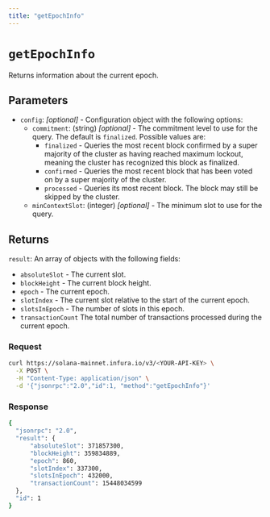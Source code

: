 ```yaml
---
title: "getEpochInfo"
---
```



# `getEpochInfo`

Returns information about the current epoch.

## Parameters

- `config`: _[optional]_  - Configuration object with the following options:
    - `commitment`: (string) _[optional]_  - The commitment level to use for the query. The default is `finalized`. Possible values are:
        - `finalized` - Queries the most recent block confirmed by a super majority of the cluster as having
            reached maximum lockout, meaning the cluster has recognized this block as finalized.
        - `confirmed` - Queries the most recent block that has been voted on by a super majority of the cluster.
        - `processed` - Queries its most recent block. The block may still be skipped by the cluster.
    - `minContextSlot`: (integer) _[optional]_ - The minimum slot to use for the query.

## Returns

`result`: An array of objects with the following fields:

- `absoluteSlot` - The current slot.
- `blockHeight` - The current block height.
- `epoch` - The current epoch.
- `slotIndex` - The current slot relative to the start of the current epoch.
- `slotsInEpoch` - The number of slots in this epoch.
- `transactionCount` The total number of transactions processed during the current epoch.

### Request

<Tabs>
  <TabItem value="curl">

  ```bash
  curl https://solana-mainnet.infura.io/v3/<YOUR-API-KEY> \
    -X POST \
    -H "Content-Type: application/json" \
    -d '{"jsonrpc":"2.0","id":1, "method":"getEpochInfo"}'
   ```

  </TabItem>
</Tabs>

### Response

<Tabs>
  <TabItem value="JSON">

  ```bash
  {
    "jsonrpc": "2.0",
    "result": {
        "absoluteSlot": 371857300,
        "blockHeight": 359834889,
        "epoch": 860,
        "slotIndex": 337300,
        "slotsInEpoch": 432000,
        "transactionCount": 15448034599
    },
    "id": 1
  }
  ```

  </TabItem>
</Tabs>